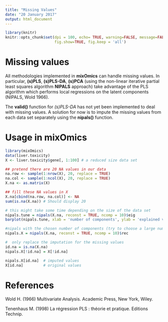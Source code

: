 ```yaml
---
title: "Missing Values"
date: "20 January 2017"
output: html_document
---
```


```r
library(knitr)
knitr::opts_chunk$set(dpi = 100, echo= TRUE, warning=FALSE, message=FALSE, #dev = 'jpeg',
                      fig.show=TRUE, fig.keep = 'all')
```

# Missing values

All methodologies implemented in **mixOmics** can handle missing values. In particular, **(s)PLS**, **(s)PLS-DA**, **(s)PCA** (using the non-linear iterative partial least squares algorithm **NIPALS** approach) take advantage of the PLS algorithm which performs local regressions on the latent components (NIPALS, Wold 1966).

The **valid()** function for *(s)PLS-DA* has not yet been implemented to deal with missing values. A solution for now is to impute the missing values from each data set separately using the **nipals()** function.

# Usage in mixOmics

```r
library(mixOmics)
data(liver.toxicity)
X <- liver.toxicity$gene[, 1:100] # a reduced size data set

## pretend there are 20 NA values in our data
na.row <- sample(1:nrow(X), 20, replace = TRUE)
na.col <- sample(1:ncol(X), 20, replace = TRUE)
X.na <- as.matrix(X)

## fill these NA values in X
X.na[cbind(na.row, na.col)] <- NA
sum(is.na(X.na)) # Should display 20

# this might take some time depending on the size of the data set
nipals.tune = nipals(X.na, reconst = TRUE, ncomp = 10)$eig
barplot(nipals.tune, xlab = 'number of components', ylab = 'explained variance')

#nipals with the chosen number of components (try to choose a large number)
nipals.X = nipals(X.na, reconst = TRUE, ncomp = 10)$rec

#  only replace the imputation for the missing values
id.na = is.na(X.na)
nipals.X[!id.na] = X[!id.na]

nipals.X[id.na]  # imputed values
X[id.na]         # original values
```

# References 

Wold H. (1966) Multivariate Analysis. Academic Press, New York, Wiley.

Tenenhaus M. (1998) La régression PLS : théorie et pratique. Editions Technip.